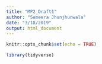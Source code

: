 ```yaml
---
title: "MP2_Draft1"
author: "Sameera Jhunjhunwala"
date: "3/18/2019"
output: html_document
---
```


```r
knitr::opts_chunk$set(echo = TRUE)
```

```r
library(tidyverse)
```

